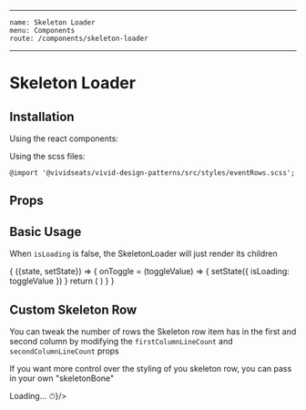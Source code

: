
---
    name: Skeleton Loader
    menu: Components
    route: /components/skeleton-loader
---


# Skeleton Loader
## Installation
Using the react components:


Using the scss files:

    @import '@vividseats/vivid-design-patterns/src/styles/eventRows.scss';

## Props
<PropsTable of={SkeletonLoader}/>

## Basic Usage
    
<Playground>
    <SkeletonLoader isLoading={true} rowCount={5} />
</Playground>

When `isLoading` is false, the SkeletonLoader will just render its children

<Playground>
    <StatefulComponent initialState={{isLoading: true}}>
        {
            ({state, setState}) => {
                onToggle = (toggleValue) => {
                    setState({
                        isLoading: toggleValue
                    })
                }
                return (
                    <React.Fragment>
                        <SkeletonLoader isLoading={state.isLoading} rowCount={3}>
                            <EventRow subtitle="Rose Bowl Stadium - Pasadena, CA" href="#!" title="BTS - Bangtan Boys"/>
                            <EventRow subtitle="Solider Field - Chicago, IL" href="#!" title="BTS - Bangtan Boys"/>
                            <EventRow subtitle="MetLife Stadium - East Rutherford, NJ" href="#!" title="BTS - Bangtan Boys"/>
                        </SkeletonLoader>
                        <Toggle title="Toggle isLoading prop" on={state.isLoading} onToggle={onToggle} />
                    </React.Fragment>
                )
            }
        }
    </StatefulComponent>
</Playground>

## Custom Skeleton Row

You can tweak the number of rows the Skeleton row item has in the first and second column by modifying the `firstColumnLineCount` and `secondColumnLineCount` props
<Playground>
    <SkeletonLoader isLoading={true} rowCount={5} firstColumnLineCount={2} secondColumnLineCount={3}/>
</Playground>

If you want more control over the styling of you skeleton row, you can pass in your own "skeletonBone"

<Playground>
    <SkeletonLoader isLoading={true} rowCount={5} skeletonBone={<div>Loading... ⏱</div>}/>
</Playground>